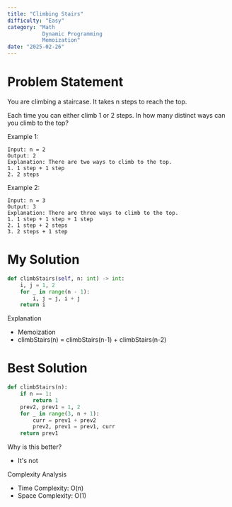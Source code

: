 ```yaml
---
title: "Climbing Stairs"
difficulty: "Easy"
category: "Math
           Dynamic Programming
           Memoization"
date: "2025-02-26"
---
```


# Problem Statement
You are climbing a staircase. It takes n steps to reach the top.

Each time you can either climb 1 or 2 steps. In how many distinct ways can you climb to the top?

Example 1:
```plaintext
Input: n = 2
Output: 2
Explanation: There are two ways to climb to the top.
1. 1 step + 1 step
2. 2 steps
```

Example 2:
```plaintext
Input: n = 3
Output: 3
Explanation: There are three ways to climb to the top.
1. 1 step + 1 step + 1 step
2. 1 step + 2 steps
3. 2 steps + 1 step
```

# My Solution
```python
def climbStairs(self, n: int) -> int:
    i, j = 1, 2
    for _ in range(n - 1):
        i, j = j, i + j
    return i
```

Explanation
* Memoization
* climbStairs(n) = climbStairs(n-1) + climbStairs(n-2)

# Best Solution
```python
def climbStairs(n):
    if n == 1:
        return 1
    prev2, prev1 = 1, 2
    for _ in range(3, n + 1):
        curr = prev1 + prev2
        prev2, prev1 = prev1, curr
    return prev1
```

Why is this better?
* It's not

Complexity Analysis
* Time Complexity: O(n)
* Space Complexity: O(1)